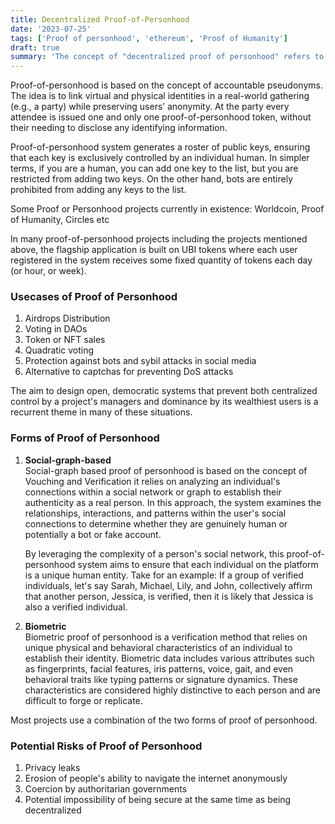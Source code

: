 ```yaml
---
title: Decentralized Proof-of-Personhood
date: '2023-07-25'
tags: ['Proof of personhood', 'ethereum', 'Proof of Humanity']
draft: true
summary: 'The concept of "decentralized proof of personhood" refers to the use of data as a means of verifying and identifying individuals. It involves the measurement and analysis of unique physical or behavioral characteristics that can be used to distinguish one person from another.'
---
```


Proof-of-personhood is based on the concept of accountable pseudonyms. The idea is to link virtual and physical identities in a real-world gathering (e.g., a party) while preserving users’ anonymity. At the party every attendee is
issued one and only one proof-of-personhood token, without their needing to disclose any identifying information.

Proof-of-personhood system generates a roster of public keys, ensuring that each key is exclusively controlled by an individual human. In simpler terms, if you are a human, you can add one key to the list, but you are restricted from adding two keys. On the other hand, bots are entirely prohibited from adding any keys to the list.

Some Proof or Personhood projects currently in existence: Worldcoin, Proof of Humanity, Circles etc

In many proof-of-personhood projects including the projects mentioned above, the flagship application is built on UBI tokens where each user registered in the system receives some fixed quantity of tokens each day (or hour, or week).

### Usecases of Proof of Personhood

<ol>
  <li>Airdrops Distribution</li>
  <li>Voting in DAOs</li>
  <li>Token or NFT sales</li>
  <li>Quadratic voting</li>
  <li>Protection against bots and sybil attacks in social media</li>
  <li>Alternative to captchas for preventing DoS attacks</li>
</ol>

The aim to design open, democratic systems that prevent both centralized control by a project's managers and dominance by its wealthiest users is a recurrent theme in many of these situations.

### Forms of Proof of Personhood

<ol>
  <li><strong>Social-graph-based</strong></li> Social-graph based proof of personhood is based on the concept of Vouching and Verification it relies on analyzing an individual's connections within a social network or graph to establish their authenticity as a real person. In this approach, the system examines the relationships, interactions, and patterns within the user's social connections to determine whether they are genuinely human or potentially a bot or fake account.

By leveraging the complexity of a person's social network, this proof-of-personhood system aims to ensure that each individual on the platform is a unique human entity. Take for an example: If a group of verified individuals, let's say Sarah, Michael, Lily, and John, collectively affirm that another person, Jessica, is verified, then it is likely that Jessica is also a verified individual.

  <li><strong>Biometric</strong></li> Biometric proof of personhood is a verification method that relies on unique physical and behavioral characteristics of an individual to establish their identity. Biometric data includes various attributes such as fingerprints, facial features, iris patterns, voice, gait, and even behavioral traits like typing patterns or signature dynamics. These characteristics are considered highly distinctive to each person and are difficult to forge or replicate.
</ol>

Most projects use a combination of the two forms of proof of personhood.

### Potential Risks of Proof of Personhood

<ol>
  <li>Privacy leaks</li>
  <li>Erosion of people's ability to navigate the internet anonymously</li>
  <li>Coercion by authoritarian governments</li>
  <li>Potential impossibility of being secure at the same time as being decentralized</li>
</ol>
